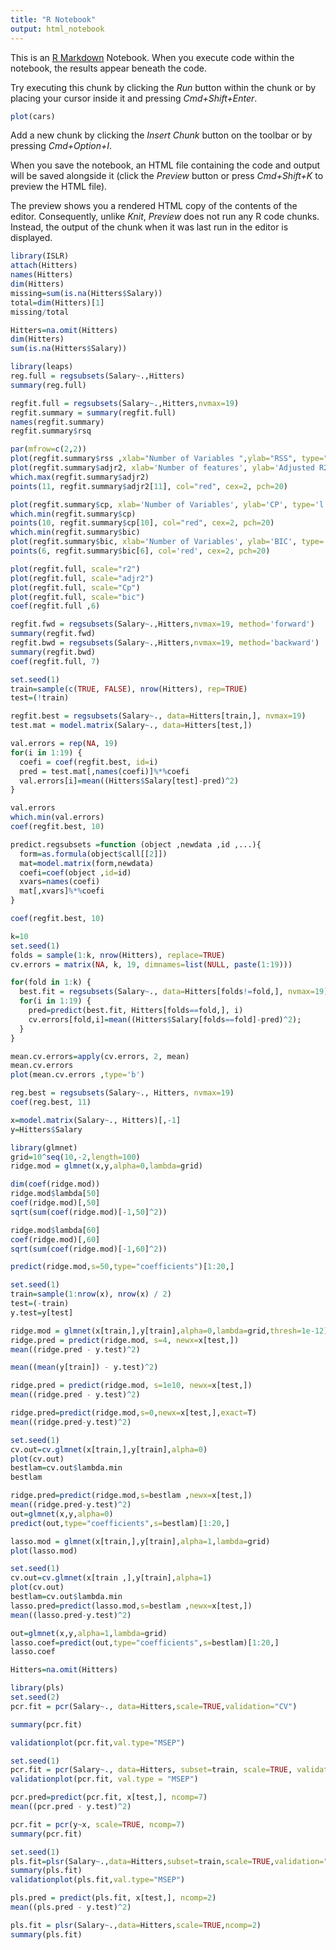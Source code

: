 ```yaml
---
title: "R Notebook"
output: html_notebook
---
```


This is an [R Markdown](http://rmarkdown.rstudio.com) Notebook. When you execute code within the notebook, the results appear beneath the code. 

Try executing this chunk by clicking the *Run* button within the chunk or by placing your cursor inside it and pressing *Cmd+Shift+Enter*. 

```r
plot(cars)
```

Add a new chunk by clicking the *Insert Chunk* button on the toolbar or by pressing *Cmd+Option+I*.

When you save the notebook, an HTML file containing the code and output will be saved alongside it (click the *Preview* button or press *Cmd+Shift+K* to preview the HTML file). 

The preview shows you a rendered HTML copy of the contents of the editor. Consequently, unlike *Knit*, *Preview* does not run any R code chunks. Instead, the output of the chunk when it was last run in the editor is displayed.

```r
library(ISLR)
attach(Hitters)
names(Hitters)
dim(Hitters)
missing=sum(is.na(Hitters$Salary))
total=dim(Hitters)[1]
missing/total
```

```r
Hitters=na.omit(Hitters)
dim(Hitters)
sum(is.na(Hitters$Salary))
```

```r
library(leaps)
reg.full = regsubsets(Salary~.,Hitters)
summary(reg.full)
```

```r
regfit.full = regsubsets(Salary~.,Hitters,nvmax=19)
regfit.summary = summary(regfit.full)
names(regfit.summary)
regfit.summary$rsq
```

```r
par(mfrow=c(2,2))
plot(regfit.summary$rss ,xlab="Number of Variables ",ylab="RSS", type="l")
plot(regfit.summary$adjr2, xlab='Number of features', ylab='Adjusted R2', type='l')
which.max(regfit.summary$adjr2)
points(11, regfit.summary$adjr2[11], col="red", cex=2, pch=20)
```

```r
plot(regfit.summary$cp, xlab='Number of Variables', ylab='CP', type='l')
which.min(regfit.summary$cp)
points(10, regfit.summary$cp[10], col="red", cex=2, pch=20)
which.min(regfit.summary$bic)
plot(regfit.summary$bic, xlab='Number of Variables', ylab='BIC', type='l')
points(6, regfit.summary$bic[6], col='red', cex=2, pch=20)
```

```r
plot(regfit.full, scale="r2")
plot(regfit.full, scale="adjr2")
plot(regfit.full, scale="Cp")
plot(regfit.full, scale="bic")
coef(regfit.full ,6)
```

```r
regfit.fwd = regsubsets(Salary~.,Hitters,nvmax=19, method='forward')
summary(regfit.fwd)
regfit.bwd = regsubsets(Salary~.,Hitters,nvmax=19, method='backward')
summary(regfit.bwd)
coef(regfit.full, 7)
```

```r
set.seed(1)
train=sample(c(TRUE, FALSE), nrow(Hitters), rep=TRUE)
test=(!train)
```

```r
regfit.best = regsubsets(Salary~., data=Hitters[train,], nvmax=19)
test.mat = model.matrix(Salary~., data=Hitters[test,])
```

```r
val.errors = rep(NA, 19)
for(i in 1:19) {
  coefi = coef(regfit.best, id=i)
  pred = test.mat[,names(coefi)]%*%coefi
  val.errors[i]=mean((Hitters$Salary[test]-pred)^2)
}
```

```r
val.errors
which.min(val.errors)
coef(regfit.best, 10)
```

```r
predict.regsubsets =function (object ,newdata ,id ,...){
  form=as.formula(object$call[[2]])
  mat=model.matrix(form,newdata)
  coefi=coef(object ,id=id)
  xvars=names(coefi)
  mat[,xvars]%*%coefi
}
```

```r
coef(regfit.best, 10)
```

```r
k=10
set.seed(1)
folds = sample(1:k, nrow(Hitters), replace=TRUE)
cv.errors = matrix(NA, k, 19, dimnames=list(NULL, paste(1:19)))
```

```r
for(fold in 1:k) {
  best.fit = regsubsets(Salary~., data=Hitters[folds!=fold,], nvmax=19)
  for(i in 1:19) {
    pred=predict(best.fit, Hitters[folds==fold,], i)
    cv.errors[fold,i]=mean((Hitters$Salary[folds==fold]-pred)^2);
  }
}
```

```r
mean.cv.errors=apply(cv.errors, 2, mean)
mean.cv.errors
plot(mean.cv.errors ,type='b')
```

```r
reg.best = regsubsets(Salary~., Hitters, nvmax=19)
coef(reg.best, 11)
```

```r
x=model.matrix(Salary~., Hitters)[,-1]
y=Hitters$Salary
```

```r
library(glmnet)
grid=10^seq(10,-2,length=100)
ridge.mod = glmnet(x,y,alpha=0,lambda=grid)
```

```r
dim(coef(ridge.mod))
ridge.mod$lambda[50]
coef(ridge.mod)[,50]
sqrt(sum(coef(ridge.mod)[-1,50]^2))
```

```r
ridge.mod$lambda[60]
coef(ridge.mod)[,60]
sqrt(sum(coef(ridge.mod)[-1,60]^2))
```

```r
predict(ridge.mod,s=50,type="coefficients")[1:20,]
```

```r
set.seed(1)
train=sample(1:nrow(x), nrow(x) / 2)
test=(-train)
y.test=y[test]
```

```r
ridge.mod = glmnet(x[train,],y[train],alpha=0,lambda=grid,thresh=1e-12)
ridge.pred = predict(ridge.mod, s=4, newx=x[test,])
mean((ridge.pred - y.test)^2)
```

```r
mean((mean(y[train]) - y.test)^2)
```

```r
ridge.pred = predict(ridge.mod, s=1e10, newx=x[test,])
mean((ridge.pred - y.test)^2)
```

```r
ridge.pred=predict(ridge.mod,s=0,newx=x[test,],exact=T)
mean((ridge.pred-y.test)^2)

```

```r
set.seed(1)
cv.out=cv.glmnet(x[train,],y[train],alpha=0)
plot(cv.out)
bestlam=cv.out$lambda.min
bestlam
```

```r
ridge.pred=predict(ridge.mod,s=bestlam ,newx=x[test,])
mean((ridge.pred-y.test)^2)
out=glmnet(x,y,alpha=0)
predict(out,type="coefficients",s=bestlam)[1:20,]
```

```r
lasso.mod = glmnet(x[train,],y[train],alpha=1,lambda=grid)
plot(lasso.mod)
```

```r
set.seed(1)
cv.out=cv.glmnet(x[train ,],y[train],alpha=1)
plot(cv.out)
bestlam=cv.out$lambda.min
lasso.pred=predict(lasso.mod,s=bestlam ,newx=x[test,])
mean((lasso.pred-y.test)^2)
```

```r
out=glmnet(x,y,alpha=1,lambda=grid)
lasso.coef=predict(out,type="coefficients",s=bestlam)[1:20,]
lasso.coef
```

```r
Hitters=na.omit(Hitters)
```

```r
library(pls)
set.seed(2)
pcr.fit = pcr(Salary~., data=Hitters,scale=TRUE,validation="CV")
```

```r
summary(pcr.fit)
```

```r
validationplot(pcr.fit,val.type="MSEP")
```

```r
set.seed(1)
pcr.fit = pcr(Salary~., data=Hitters, subset=train, scale=TRUE, validation="CV")
validationplot(pcr.fit, val.type = "MSEP")
```

```r
pcr.pred=predict(pcr.fit, x[test,], ncomp=7)
mean((pcr.pred - y.test)^2)
```

```r
pcr.fit = pcr(y~x, scale=TRUE, ncomp=7)
summary(pcr.fit)
```

```r
set.seed(1)
pls.fit=plsr(Salary~.,data=Hitters,subset=train,scale=TRUE,validation="CV")
summary(pls.fit)
validationplot(pls.fit,val.type="MSEP")
```

```r
pls.pred = predict(pls.fit, x[test,], ncomp=2)
mean((pls.pred - y.test)^2)
```

```r
pls.fit = plsr(Salary~.,data=Hitters,scale=TRUE,ncomp=2)
summary(pls.fit)
```

```r

```

```r

```

